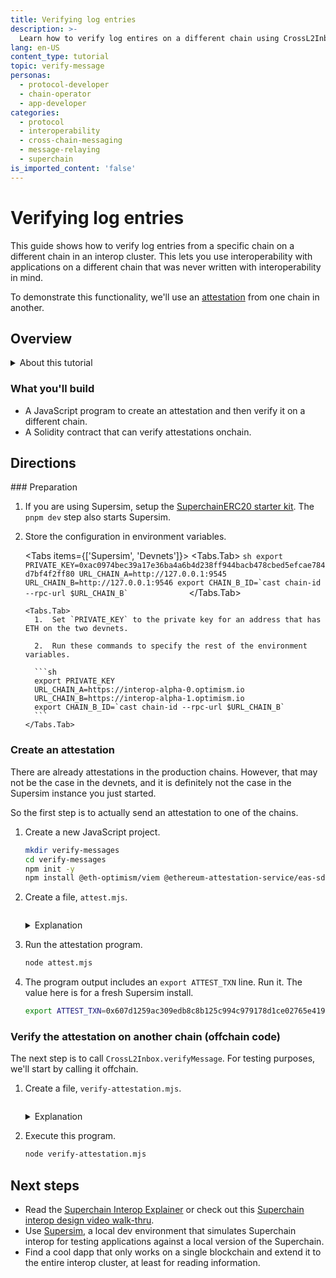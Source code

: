 ```yaml
---
title: Verifying log entries
description: >-
  Learn how to verify log entires on a different chain using CrossL2Inbox.
lang: en-US
content_type: tutorial
topic: verify-message
personas:
  - protocol-developer
  - chain-operator
  - app-developer
categories:
  - protocol
  - interoperability
  - cross-chain-messaging
  - message-relaying
  - superchain
is_imported_content: 'false'
---
```



# Verifying log entries

This guide shows how to verify log entries from a specific chain on a different chain in an interop cluster.
This lets you use interoperability with applications on a different chain that was never written with interoperability in mind.

To demonstrate this functionality, we'll use an [attestation](https://attest.org/) from one chain in another.

## Overview

<details>
  <summary>About this tutorial</summary>

  **What you'll learn**

  *   How to verify log messages from one blockchain on another.
  *   How to use the EAS SDK to attest for facts and add schemas from offchain code.

  **Technical knowledge**

  *   Intermediate JavaScript knowledge
  *   Understanding of smart contract development
  *   Familiarity with blockchain concepts

  **Development environment**

  *   Unix-like operating system (Linux, macOS, or WSL for Windows)
  *   Node.js version 16 or higher
  *   Git for version control

  **Required tools**

  The tutorial uses these primary tools:

  *   Node: For running TypeScript code from the command line
  *   Viem: For blockchain interaction
  *   Foundry: For smart contract development
</details>

### What you'll build

*   A JavaScript program to create an attestation and then verify it on a different chain.
*   A Solidity contract that can verify attestations onchain.

## Directions

<Steps>
  ### Preparation

  1.  If you are using Supersim, setup the [SuperchainERC20 starter kit](/app-developers/starter-kit#setup).
      The `pnpm dev` step also starts Supersim.

  2.  Store the configuration in environment variables.

        <Tabs items={['Supersim', 'Devnets']}>
          <Tabs.Tab>
            ```sh
            export PRIVATE_KEY=0xac0974bec39a17e36ba4a6b4d238ff944bacb478cbed5efcae784d7bf4f2ff80
            URL_CHAIN_A=http://127.0.0.1:9545
            URL_CHAIN_B=http://127.0.0.1:9546
            export CHAIN_B_ID=`cast chain-id --rpc-url $URL_CHAIN_B`            
            ```
          </Tabs.Tab>

          <Tabs.Tab>
            1.  Set `PRIVATE_KEY` to the private key for an address that has ETH on the two devnets.

            2.  Run these commands to specify the rest of the environment variables.

            ```sh
            export PRIVATE_KEY
            URL_CHAIN_A=https://interop-alpha-0.optimism.io
            URL_CHAIN_B=https://interop-alpha-1.optimism.io
            export CHAIN_B_ID=`cast chain-id --rpc-url $URL_CHAIN_B`            
            ```
          </Tabs.Tab>
        </Tabs>

  ### Create an attestation

  There are already attestations in the production chains.
  However, that may not be the case in the devnets, and it is definitely not the case in the Supersim instance you just started.

  So the first step is to actually send an attestation to one of the chains.

  1.  Create a new JavaScript project.

      ```sh
      mkdir verify-messages
      cd verify-messages
      npm init -y
      npm install @eth-optimism/viem @ethereum-attestation-service/eas-sdk ethers viem
      ```

  2.  Create a file, `attest.mjs`.

      ```js file=<rootDir>/public/tutorials/attest.mjs hash=41df7a53bd4803473a57d464e614691c 
      ```

        <details>
          <summary>Explanation</summary>

          ```js file=<rootDir>/public/tutorials/attest.mjs#L23-L42 hash=afc5bb44d71c09c6853bf6bd0b7c9661 
          ```

          The [EAS SDK](https://docs.attest.org/docs/developer-tools/eas-sdk) we use for attestations uses [Ethers](https://docs.ethers.org/v6/) rather than [Viem](https://viem.sh/).
          This function lets us use [a Viem wallet](https://viem.sh/docs/clients/wallet) as [an Ethers signer](https://docs.ethers.org/v6/api/providers/#Signer).

          ```js file=<rootDir>/public/tutorials/attest.mjs#L65-L76 hash=b2979dabbf38960d5a8ad78a89b8b366
          ```

          Register the [EAS Schema](https://docs.attest.org/docs/tutorials/create-a-schema) if necessary.
          This schema ties Ethereum addresses to names.

          ```js file=<rootDir>/public/tutorials/attest.mjs#L78-L91 hash=0cc7174d12f3c31109aaa9e6d5b38cb6
          ```

          [Attest](https://docs.attest.org/docs/tutorials/make-an-attestation) that the name for Ethereum address `0x0123456789012345678901234567890123456789` is `Bill Hamm`.

          ```js file=<rootDir>/public/tutorials/attest.mjs#L93-L95 hash=0897bec3f88600ffc2c52db3dd4d124e
          ```

          This is the recommended way to execute the attestation transaction, which provides you with the attestation's UID.
          However, for our purpose we need the transaction receipt, which you do not get.
          We can either use this and search for the log entry or just use the EAS SDK to create the transaction and send it ourselves.
          Here we use the second solution.

          ```js file=<rootDir>/public/tutorials/attest.mjs#L97-L99 hash=fd5549e8b39af5b5652b889ca2a8cc05
          ```

          Here we send the attestation transaction created by the EAS SDK ourselves (using viem's [`sendRawTransaction`](https://viem.sh/docs/actions/wallet/sendRawTransaction)), so we'll have the transaction hash.
        </details>

  3.  Run the attestation program.

      ```sh
      node attest.mjs
      ```

  4.  The program output includes an `export ATTEST_TXN` line.
      Run it.
      The value here is for a fresh Supersim install.

      ```sh
      export ATTEST_TXN=0x607d1259ac309edb8c8b125c994c979178d1ce02765e419dcbdeb7f01244f270
      ```

  ### Verify the attestation on another chain (offchain code)

  The next step is to call `CrossL2Inbox.verifyMessage`.
  For testing purposes, we'll start by calling it offchain.

  1.  Create a file, `verify-attestation.mjs`.

      ```js file=<rootDir>/public/tutorials/verify-attestation.mjs hash=4052bb9c76d16630dca7081bb2117057 
      ```

        <details>
          <summary>Explanation</summary>

          ```js file=<rootDir>/public/tutorials/verify-attestation.mjs#L36-L45 hash=2e0e75ab322c05fb2eb8177978f47c55 
          ```

          ```js file=<rootDir>/public/tutorials/verify-attestation.mjs#L47 hash=2d9c5e52695aa90f1f0f9a5769f98814 
          ```

          ```js file=<rootDir>/public/tutorials/verify-attestation.mjs#L49-L51 hash=fbfb20fa0614cb9fb52ec678df6fffa9 
          ```

          ```js file=<rootDir>/public/tutorials/verify-attestation.mjs#L61-L74 hash=5c410cd233b0e4e68f33170de7da3b7f 
          ```

          ```js file=<rootDir>/public/tutorials/verify-attestation.mjs#L78-L84 hash=a7865101bb68b80c8d68af592c485bfd 
          ```

          ```js file=<rootDir>/public/tutorials/verify-attestation.mjs#L86-L88 hash=acf14f27db2d1ab8c65142ce61ded3f2 
          ```
        </details>

  2.  Execute this program.

      ```sh
      node verify-attestation.mjs
      ```
</Steps>

## Next steps

*   Read the [Superchain Interop Explainer](/interop/explainer#faqs) or check out this [Superchain interop design video walk-thru](https://www.youtube.com/watch?v=FKc5RgjtGes).
*   Use [Supersim](/app-developers/tools/supersim), a local dev environment that simulates Superchain interop for testing applications against a local version of the Superchain.
*   Find a cool dapp that only works on a single blockchain and extend it to the entire interop cluster, at least for reading information.

